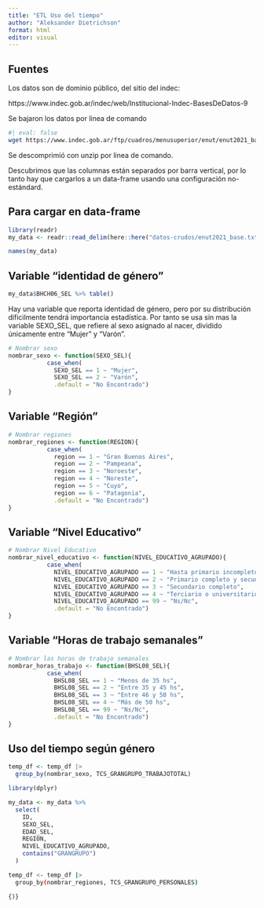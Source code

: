 ```yaml
---
title: "ETL Uso del tiempo"
author: "Aleksander Dietrichson"
format: html
editor: visual
---
```


## Fuentes

Los datos son de dominio público, del sitio del indec:

https://www.indec.gob.ar/indec/web/Institucional-Indec-BasesDeDatos-9

Se bajaron los datos por linea de comando

```bash
#| eval: false
wget https://www.indec.gob.ar/ftp/cuadros/menusuperior/enut/enut2021_base.zip
```

Se descomprimió con unzip por linea de comando.

Descubrimos que las columnas están separados por barra vertical, por lo tanto hay que cargarlos a un data-frame usando una configuración no-estándard.

## Para cargar en data-frame

```r
library(readr)
my_data <- readr::read_delim(here::here("datos-crudos/enut2021_base.txt"), delim = "|")
```

```r
names(my_data)
```

## Variable "identidad de género"

```r
my_data$BHCH06_SEL %>% table()

```

Hay una variable que reporta identidad de género, pero por su distribución dificilmente tendrá importancia estadística. Por tanto se usa sin mas la variable SEXO_SEL, que refiere al sexo asignado al nacer, dividido únicamente entre "Mujer" y "Varón".

```r
# Nombrar sexo 
nombrar_sexo <- function(SEXO_SEL){
           case_when(
             SEXO_SEL == 1 ~ "Mujer",
             SEXO_SEL == 2 ~ "Varón",
             .default = "No Encontrado")
}
```

## Variable "Región"

```r
# Nombrar regiones 
nombrar_regiones <- function(REGION){
           case_when(
             region == 1 ~ "Gran Buenos Aires",
             region == 2 ~ "Pampeana",
             region == 3 ~ "Noroeste",
             region == 4 ~ "Noreste",
             region == 5 ~ "Cuyo",
             region == 6 ~ "Patagonia",
             .default = "No Encontrado")
}

```

## Variable "Nivel Educativo"

```r
# Nombrar Nivel Educativo
nombrar_nivel_educativo <- function(NIVEL_EDUCATIVO_AGRUPADO){
           case_when(
             NIVEL_EDUCATIVO_AGRUPADO == 1 ~ "Hasta primario incompleto",
             NIVEL_EDUCATIVO_AGRUPADO == 2 ~ "Primario completo y secundario incompleto",
             NIVEL_EDUCATIVO_AGRUPADO == 3 ~ "Secundario completo",
             NIVEL_EDUCATIVO_AGRUPADO == 4 ~ "Terciario o universitario incompleto y más",
             NIVEL_EDUCATIVO_AGRUPADO == 99 ~ "Ns/Nc",
             .default = "No Encontrado")
}

```

## Variable "Horas de trabajo semanales"

```r
# Nombrar las horas de trabajo semanales 
nombrar_horas_trabajo <- function(BHSL08_SEL){
           case_when(
             BHSL08_SEL == 1 ~ "Menos de 35 hs",
             BHSL08_SEL == 2 ~ "Entre 35 y 45 hs",
             BHSL08_SEL == 3 ~ "Entre 46 y 50 hs",
             BHSL08_SEL == 4 ~ "Más de 50 hs",
             BHSL08_SEL == 99 ~ "Ns/Nc",
             .default = "No Encontrado")
}
```

## Uso del tiempo según género

```r
temp_df <- temp_df |>
  group_by(nombrar_sexo, TCS_GRANGRUPO_TRABAJOTOTAL)
```

```r
library(dplyr)

my_data <- my_data %>% 
  select(
    ID,
    SEXO_SEL,
    EDAD_SEL,
    REGION,
    NIVEL_EDUCATIVO_AGRUPADO,
    contains("GRANGRUPO")
  )
```

```bash
temp_df <- temp_df |>
  group_by(nombrar_regiones, TCS_GRANGRUPO_PERSONALES)
```

`{)}`

